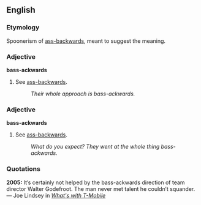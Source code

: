 ==English==

===Etymology===
Spoonerism of [[ass-backwards]], meant to suggest the meaning.

===Adjective===
'''bass-ackwards'''

# {{idiom}} See [[ass-backwards]].
#: ''Their whole approach is bass-ackwards.''

===Adjective===
'''bass-ackwards'''

# {{idiom}} See [[ass-backwards]].
#: ''What do you expect?  They went at the whole thing bass-ackwards.''

===Quotations===
'''2005:''' It’s certainly not helped by the bass-ackwards direction of team director Walter Godefroot. The man never met talent he couldn’t squander. &mdash;  Joe Lindsey in ''[http://www.tourdefrancenews.com/tourdefrance/experts/columns/0,5976,s1-12698-527-expert,00.html What's with T-Mobile]''